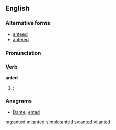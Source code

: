==English==

===Alternative forms===
* [[anteed]]
* [[anteied]]
===Pronunciation===
{{audio|en-us-anted.ogg|Audio (US)|lang=en}}

===Verb===
''' anted '''

# {{en-past of|ante}}; {{alternative spelling of|anteed|nocap=1|lang=en}}

===Anagrams===
* [[Dante#English|Dante]], [[entad#English|entad]]

[[mg:anted]]
[[ml:anted]]
[[simple:anted]]
[[sv:anted]]
[[vi:anted]]